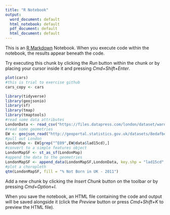 ```yaml
---
title: "R Notebook"
output:
  word_document: default
  html_notebook: default
  pdf_document: default
  html_document: default
---
```


This is an [R Markdown](http://rmarkdown.rstudio.com) Notebook. When you execute code within the notebook, the results appear beneath the code. 

Try executing this chunk by clicking the *Run* button within the chunk or by placing your cursor inside it and pressing *Cmd+Shift+Enter*. 

```r
plot(cars)
#this is trial to exercise github
cars_copy <- cars
```

```r
library(tidyverse)
library(geojsonio)
library(sf)
library(tmap)
library(tmaptools)
#read some data attributes
LondonData <- read_csv("https://files.datapress.com/london/dataset/ward-profiles-and-atlas/2015-09-24T14:21:24/ward-profiles-excel-version.csv", na = "n/a")
#read some geometries
EW <- geojson_read("http://geoportal.statistics.gov.uk/datasets/8edafbe3276d4b56aec60991cbddda50_2.geojson", what = "sp")
#pull out London
LondonMap <- EW[grep("^E09",EW@data$lad15cd),]
#convert to a simple features object
LondonMapSF <- st_as_sf(LondonMap)
#append the data to the geometries
LondonMapSF <- append_data(LondonMapSF,LondonData, key.shp = "lad15cd", key.data = "New code", ignore.duplicates = TRUE)
#plot a choropleth
qtm(LondonMapSF, fill = "% Not Born in UK - 2011")
```

Add a new chunk by clicking the *Insert Chunk* button on the toolbar or by pressing *Cmd+Option+I*.

When you save the notebook, an HTML file containing the code and output will be saved alongside it (click the *Preview* button or press *Cmd+Shift+K* to preview the HTML file).
